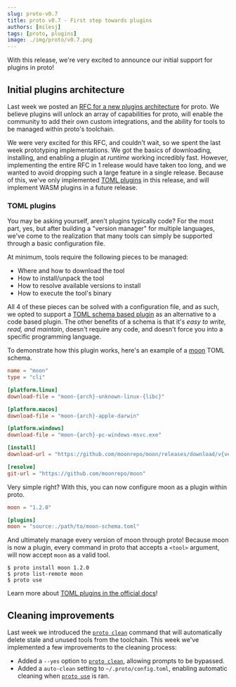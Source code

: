 ```yaml
---
slug: proto-v0.7
title: proto v0.7 - First step towards plugins
authors: [milesj]
tags: [proto, plugins]
image: ./img/proto/v0.7.png
---
```


With this release, we're very excited to announce our initial support for plugins in proto!

<!--truncate-->

## Initial plugins architecture

Last week we posted an [RFC for a new plugins architecture](./proto-v0.6#rfc-plugins-system) for
proto. We believe plugins will unlock an array of capabilities for proto, will enable the community
to add their own custom integrations, and the ability for tools to be managed within proto's
toolchain.

We were very excited for this RFC, and couldn't wait, so we spent the last week prototyping
implementations. We got the basics of downloading, installing, and enabling a plugin at _runtime_
working incredibly fast. However, implementing the entire RFC in 1 release would have taken too
long, and we wanted to avoid dropping such a large feature in a single release. Because of this,
we've only implemented [TOML plugins](/docs/proto/non-wasm-plugin) in this release, and will
implement WASM plugins in a future release.

### TOML plugins

You may be asking yourself, aren't plugins typically code? For the most part, yes, but after
building a "version manager" for multiple languages, we've come to the realization that many tools
can simply be supported through a basic configuration file.

At minimum, tools require the following pieces to be managed:

- Where and how to download the tool
- How to install/unpack the tool
- How to resolve available versions to install
- How to execute the tool's binary

All 4 of these pieces can be solved with a configuration file, and as such, we opted to support a
[TOML schema based plugin](/docs/proto/non-wasm-plugin) as an alternative to a code based plugin.
The other benefits of a schema is that it's _easy to write, read, and maintain_, doesn't require any
code, and doesn't force you into a specific programming language.

To demonstrate how this plugin works, here's an example of a [moon](/moon) TOML schema.

```toml title="moon-schema.toml"
name = "moon"
type = "cli"

[platform.linux]
download-file = "moon-{arch}-unknown-linux-{libc}"

[platform.macos]
download-file = "moon-{arch}-apple-darwin"

[platform.windows]
download-file = "moon-{arch}-pc-windows-msvc.exe"

[install]
download-url = "https://github.com/moonrepo/moon/releases/download/v{version}/{download_file}"

[resolve]
git-url = "https://github.com/moonrepo/moon"
```

Very simple right? With this, you can now configure moon as a plugin within proto.

```toml title=".prototools"
moon = "1.2.0"

[plugins]
moon = "source:./path/to/moon-schema.toml"
```

And ultimately manage every version of moon through proto! Because moon is now a plugin, every
command in proto that accepts a `<tool>` argument, will now accept `moon` as a valid tool.

```shell
$ proto install moon 1.2.0
$ proto list-remote moon
$ proto use
```

Learn more about [TOML plugins in the official docs](/docs/proto/plugins)!

## Cleaning improvements

Last week we introduced the [`proto clean`](/docs/proto/commands/clean) command that will
automatically delete stale and unused tools from the toolchain. This week we've implemented a few
improvements to the cleaning process:

- Added a `--yes` option to [`proto clean`](/docs/proto/commands/clean), allowing prompts to be
  bypassed.
- Added a `auto-clean` setting to `~/.proto/config.toml`, enabling automatic cleaning when
  [`proto use`](/docs/proto/commands/use) is ran.
